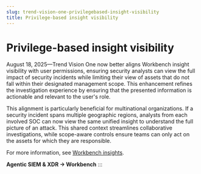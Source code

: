 ```yaml
---
slug: trend-vision-one-privilegebased-insight-visibility
title: Privilege-based insight visibility
---
```

# Privilege-based insight visibility

August 18, 2025—Trend Vision One now better aligns Workbench insight visibility with user permissions, ensuring security analysts can view the full impact of security incidents while limiting their view of assets that do not fall within their designated management scope. This enhancement refines the investigation experience by ensuring that the presented information is actionable and relevant to the user's role.

This alignment is particularly beneficial for multinational organizations. If a security incident spans multiple geographic regions, analysts from each involved SOC can now view the same unified insight to understand the full picture of an attack. This shared context streamlines collaborative investigations, while scope-aware controls ensure teams can only act on the assets for which they are responsible.

For more information, see [Workbench insights](workbench-insights.mdx).

**Agentic SIEM & XDR → Workbench**
:::
